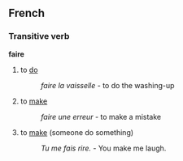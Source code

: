 ==French==
===Transitive verb===
'''faire'''

#to [[do]]
#:''faire la vaisselle'' - to do the washing-up
#to [[make]]
#:''faire une erreur'' - to make a mistake
#to [[make]] (someone do something)
#:''Tu me fais rire.'' - You make me laugh.
